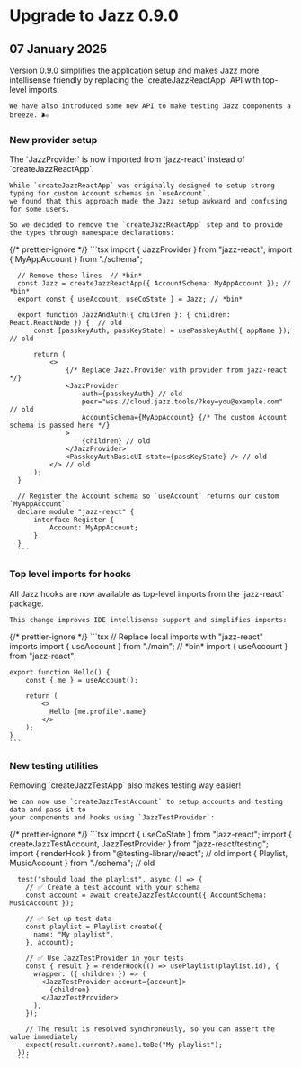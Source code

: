 

# Upgrade to Jazz 0.9.0

<h2 className="not-prose text-sm text-stone-600 dark:text-stone-400 mb-5 pb-2 border-b">
  07 January 2025
</h2>

<ContentByFramework framework="react">
  <p>
    Version 0.9.0 simplifies the application setup and makes Jazz more intellisense friendly by
    replacing the `createJazzReactApp` API with top-level imports.

    We have also introduced some new API to make testing Jazz components a breeze. 🌬️
  </p>

  <h3>New provider setup</h3>

  <p>
    The `JazzProvider` is now imported from `jazz-react` instead of `createJazzReactApp`.

    While `createJazzReactApp` was originally designed to setup strong typing for custom Account schemas in `useAccount`, 
    we found that this approach made the Jazz setup awkward and confusing for some users.

    So we decided to remove the `createJazzReactApp` step and to provide the types through namespace declarations:
  </p>

  <CodeGroup>
      {/* prettier-ignore */}
      ```tsx
      import { JazzProvider } from "jazz-react";
      import { MyAppAccount } from "./schema";

      // Remove these lines  // *bin*
      const Jazz = createJazzReactApp({ AccountSchema: MyAppAccount }); // *bin*
      export const { useAccount, useCoState } = Jazz; // *bin*

      export function JazzAndAuth({ children }: { children: React.ReactNode }) {  // old
          const [passkeyAuth, passKeyState] = usePasskeyAuth({ appName });  // old

          return (
              <>
                  {/* Replace Jazz.Provider with provider from jazz-react */}
                  <JazzProvider
                      auth={passkeyAuth} // old
                      peer="wss://cloud.jazz.tools/?key=you@example.com" // old
                      AccountSchema={MyAppAccount} {/* The custom Account schema is passed here */}
                  >
                      {children} // old
                  </JazzProvider>
                  <PasskeyAuthBasicUI state={passKeyState} /> // old
              </> // old
          ); 
      }

      // Register the Account schema so `useAccount` returns our custom `MyAppAccount`
      declare module "jazz-react" {
          interface Register {
              Account: MyAppAccount;
          }
      }
      ```
  </CodeGroup>

  <h3>Top level imports for hooks</h3>

  <p>
    All Jazz hooks are now available as top-level imports from the `jazz-react` package. 
    
    This change improves IDE intellisense support and simplifies imports:
  </p>

  <CodeGroup>
    {/* prettier-ignore */}
    ```tsx
    // Replace local imports with "jazz-react" imports
    import { useAccount } from "./main"; // *bin*
    import { useAccount } from "jazz-react";

    export function Hello() {
        const { me } = useAccount();

        return (
            <>
              Hello {me.profile?.name}
            </>
        ); 
    }
    ```
  </CodeGroup>

  <h3>New testing utilities</h3>

  <p>
    Removing `createJazzTestApp` also makes testing way easier!

    We can now use `createJazzTestAccount` to setup accounts and testing data and pass it to
    your components and hooks using `JazzTestProvider`:
  </p>

  <CodeGroup>
      {/* prettier-ignore */}
      ```tsx
      import { useCoState } from "jazz-react";
      import { createJazzTestAccount, JazzTestProvider } from "jazz-react/testing";
      import { renderHook } from "@testing-library/react"; // old
      import { Playlist, MusicAccount } from "./schema"; // old

      test("should load the playlist", async () => {
        // ✅ Create a test account with your schema
        const account = await createJazzTestAccount({ AccountSchema: MusicAccount });

        // ✅ Set up test data
        const playlist = Playlist.create({
          name: "My playlist",
        }, account);

        // ✅ Use JazzTestProvider in your tests
        const { result } = renderHook(() => usePlaylist(playlist.id), {
          wrapper: ({ children }) => (
            <JazzTestProvider account={account}>
              {children}
            </JazzTestProvider>
          ),
        });

        // The result is resolved synchronously, so you can assert the value immediately
        expect(result.current?.name).toBe("My playlist");
      });
      ```
  </CodeGroup>
</ContentByFramework>
